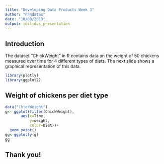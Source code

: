 ```yaml
---
title: "Developing Data Products Week 3"
author: "Pandatas"
date: "10/08/2019"
output: ioslides_presentation
---
```

## Introduction
The dataset "ChickWeight" in R contains data on the weight of 50 chickens measured over time for 4 different types of diets.
The next slide shows a graphical representation of this data.
```r
library(plotly)
library(ggplot2)
```

## Weight of chickens per diet type
```r
data("ChickWeight")
g<- ggplot(filter(ChickWeight),
       aes(x=Time,
           y=weight,
           color=Diet))+
  geom_point()
gg<-ggplotly(g)
gg
```

## Thank you!